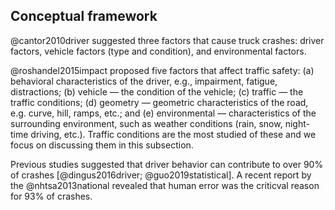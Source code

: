 Conceptual framework
--------------------

@cantor2010driver suggested three factors that cause truck crashes: driver factors, vehicle factors (type and condition), and environmental factors.

@roshandel2015impact proposed five factors that affect traffic safety: (a)  behavioral characteristics of the driver, e.g., impairment, fatigue, distractions; (b) vehicle --- the condition of the vehicle; (c) traffic --- the traffic conditions; (d) geometry --- geometric characteristics of the road, e.g. curve, hill, ramps, etc.; and (e) environmental --- characteristics of the surrounding environment, such as weather conditions (rain, snow, night-time driving, etc.). Traffic conditions are the most studied of these and we focus on discussing them in this subsection.

Previous studies suggested that driver behavior can contribute to over 90% of crashes [@dingus2016driver; @guo2019statistical]. A recent report by the @nhtsa2013national revealed that human error was the criticval reason for 93% of crashes.
